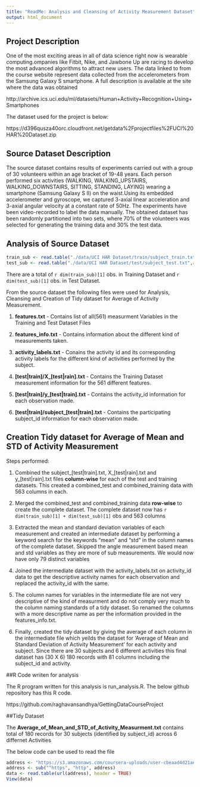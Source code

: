 ```yaml
---
title: "ReadMe: Analysis and Cleansing of Activity Measurement Dataset"
output: html_document
---
```


## Project Description
One of the most exciting areas in all of data science right now is wearable computing.ompanies like Fitbit, Nike, and Jawbone Up are racing to develop the most advanced algorithms to attract new users. The data linked to from the course website represent data collected from the accelerometers from the Samsung Galaxy S smartphone. A full description is available at the site where the data was obtained

http://archive.ics.uci.edu/ml/datasets/Human+Activity+Recognition+Using+Smartphones

The dataset used for the project is below:

https://d396qusza40orc.cloudfront.net/getdata%2Fprojectfiles%2FUCI%20HAR%20Dataset.zip

## Source Dataset Description
The source dataset contains results of experiments carried out with a group of 30 volunteers within an age bracket of 19-48 years. Each person performed six activities (WALKING, WALKING_UPSTAIRS, WALKING_DOWNSTAIRS, SITTING, STANDING, LAYING) wearing a smartphone (Samsung Galaxy S II) on the waist.Using its embedded accelerometer and gyroscope, we captured 3-axial linear acceleration and 3-axial angular velocity at a constant rate of 50Hz. The experiments have been video-recorded to label the data manually. The obtained dataset has been randomly partitioned into two sets, where 70% of the volunteers was selected for generating the training data and 30% the test data.

## Analysis of Source Dataset

```r
train_sub <- read.table("./data/UCI HAR Dataset/train/subject_train.txt",as.is = TRUE)
test_sub <- read.table("./data/UCI HAR Dataset/test/subject_test.txt",as.is = TRUE)
```
There are a total of `r dim(train_sub)[1]` obs. in Training Dataset and `r dim(test_sub)[1]` obs. in Test Dataset.

From the source dataset the following files were used for Analysis, Cleansing and Creation of Tidy dataset for Average of Activity Measurement.

1. **features.txt** - Contains list of all(561) measurment Variables in the Training and Test Dataset Files

2. **features_info.txt** - Contains information about the different kind of measurements taken.

3. **activity_labels.txt** - Conains the activity id and its corresponding activity labels for the different kind of activities performed by the subject.

4. **[test|train]/X_[test|rain].txt** - Contains the Training Dataset measurement information for the 561 different features.

5. **[test|train]/y_[test|train].txt** - Contains the activity_id information for each observation made.

6. **[test|train]/subject_[test|train].txt** - Contains the participating subject_id information for each observation made.


## Creation Tidy dataset for Average of Mean and STD of Activity Measurement

Steps performed:

1. Combined the subject_[test|train].txt, X_[test|rain].txt and y_[test|rain].txt files **column-wise** for each of the test and training datasets. This created a combined_test and combined_training data with 563 columns in each.

2. Merged the combined_test and combined_training data **row-wise** to create the complete dataset. The complete dataset now has `r dim(train_sub)[1] + dim(test_sub)[1]` obs and 563 columns

3. Extracted the mean and standard deviation variables of each measurement and created an intermediate dataset by performing a keyword search for the keywords "mean" and "std" in the column names of the complete dataset. Skipped the angle measurement based mean and std variables as they are more of sub measurements. We would now have only 79 distinct variables

4. Joined the intermediate dataset with the activity_labels.txt on activity_id data to get the descriptive activity names for each observation and replaced the activity_id with the same. 

5. The column names for variables in the intermediate file are not very descriptive of the kind of measurment and do not comply very much to the column naming standards of a tidy dataset. So renamed the columns with a more descriptive name as per the information provided in the features_info.txt.

6. Finally, created the tidy dataset by giving the average of each column in the intermediate file which yeilds the dataset for 'Average of Mean and Standard Deviation of Activity Measurement' for each activity and subject. Since there are 30 subjects and 6 different activities this final dataset has (30 X 6) 180 records with 81 columns including the subject_id and activity.

##R Code wriiten for analysis

The R program written for this analysis is run_analysis.R. The below github repository has this R code.

https://github.com/raghavansandhya/GettingDataCourseProject

##Tidy Dataset

The **Average_of_Mean_and_STD_of_Activity_Measurment.txt** contains total of 180 records for 30 subjects (identified by subject_id) across 6 differnet Activities

The below code can be used to read the file
```r
address <- "https://s3.amazonaws.com/coursera-uploads/user-cbeaad4d21ae53c8cdfff2cf/973499/asst-3/bf7a9770d0e811e4a96783b307f25cb6.txt"
address <- sub("^https", "http", address)
data <- read.table(url(address), header = TRUE)
View(data)
```